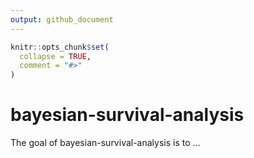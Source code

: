 ```yaml
---
output: github_document
---
```


<!-- README.md is generated from README.Rmd. Please edit that file -->

```r
knitr::opts_chunk$set(
  collapse = TRUE,
  comment = "#>"
)
```

# bayesian-survival-analysis

<!-- badges: start -->
<!-- badges: end -->

The goal of bayesian-survival-analysis is to ...
